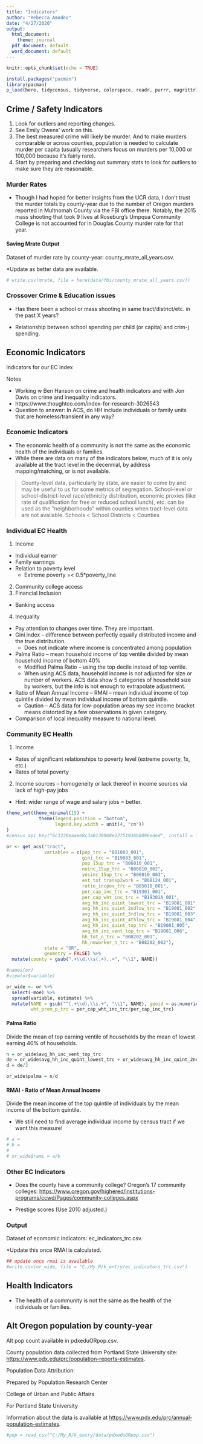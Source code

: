 ---
title: "Indicators"
author: "Rebecca Amodeo"
date: "4/27/2020"
output:
  html_document:
    theme: journal
  pdf_document: default
  word_document: default
---
```{r setup, include=FALSE}
knitr::opts_chunk$set(echo = TRUE)
```

```{r packages, include = FALSE}
install.packages("pacman")
library(pacman)
p_load(here, tidycensus, tidyverse, colorspace, readr, purrr, magrittr)
```

## Crime / Safety Indicators

1. Look for outliers and reporting changes.
2. See Emily Owens' work on this. 
3. The best measured crime will likely be murder. And to make murders comparable or across counties, population is needed to calculate murder per capita (usually researchers focus on murders per 10,000 or 100,000 because it's fairly rare).
4. Start by preparing and checking out summary stats to look for outliers to make sure they are reasonable.


### Murder Rates
* Though I had hoped for better insights from the UCR data, I don't trust the murder totals by county-year due to the number of Oregon murders reported in Multnomah County via the FBI office there. Notably, the 2015 mass shooting that took 9 lives at Roseburg's Umpqua Community College is not accounted for in Douglas County murder rate for that year.

#### Saving Mrate Output
Dataset of murder rate by county-year: county_mrate_all_years.csv.

*Update as better data are available.
```{r save output, include =FALSE}
# write.csv(mrate, file = here(data/fbi/county_mrate_all_years.csv))
```


### Crossover Crime & Education issues

* Has there been a school or mass shooting in same tract/district/etc. in the past X years?

* Relationship between school spending per child (or capita) and crim-j spending.



## Economic Indicators
Indicators for our EC index


Notes

*	Working w Ben Hanson on crime and health indicators and with Jon Davis on crime and inequality indicators.
* https://www.thoughtco.com/index-for-research-3026543
* Question to answer: In ACS, do HH include individuals or family units that are homeless/transient in any way?

### Economic Indicators

* The economic health of a community is not the same as the economic health of the individuals or families.
* While there are data on many of the indicators below, much of it is only available at the tract level in the decennial, by address mapping/matching, or is not available.


>County-level data, particularly by state, are easier to come by and may be useful to us for some metrics of segregation. School-level or school-district-level race/ethnicity distribution, economic proxies (like rate of qualification for free or reduced school lunch), etc. can be used as the “neighborhoods” within counties when tract-level data are not available.    Schools < School Districts < Counties



### Individual EC Health
1.	Income
  +	Individual earner
  +	Family earnings
  +	Relation to poverty level
    +	Extreme poverty =< 0.5*poverty_line
2.	Community college access
3.	Financial Inclusion
  +	Banking access
4.	Inequality
  +	Pay attention to changes over time. They are important.
  +	Gini index – difference between perfectly equally distributed income and the true distribution.
    +	Does not indicate where income is concentrated among population
  +	Palma Ratio – mean household income of top ventile divided by mean household income of bottom 40%
    +	Modified Palma Ratio – using the top decile instead of top ventile.
    +	When using ACS data, household income is not adjusted for size or number of workers. ACS data show 5 categories of household size by workers, but the info is not enough to extrapolate adjustment.
  +	Ratio of Mean Annual Income – RMAI – mean individual income of top quintile divided by mean individual income of bottom quintile.
    +	Caution – ACS data for low-population areas my see income bracket means distorted by a few observations in given category.
  +	Comparison of local inequality measure to national level.


### Community EC Health
1.	Income
  +	Rates of significant relationships to poverty level (extreme poverty, 1x, etc.)
  +	Rates of total poverty
2.	Income sources – homogeneity or lack thereof in income sources via lack of high-pay jobs
  +	Hint: wider range of wage and salary jobs = better.



```{r data pull acs 2017, include = FALSE}
theme_set(theme_minimal(15) +
            theme(legend.position = "bottom",
                  legend.key.width = unit(4, "cm"))
)
#census_api_key("6c1238eaaee8c3a0130968e22751936b8096eded", install = TRUE)

or <- get_acs("tract",
              variables = c(pop_trc = "B01003_001",
                            gini_trc = "B19083_001",
                            pop_15up_trc = "B06010_001",
                            noinc_15up_trc = "B06010_002",
                            yesinc_15up_trc = "B06010_003",
                            est_tot_transp2work = "B08124_001",
                            ratio_incpov_trc = "B05010_001",
                            per_cap_inc_trc = "B19301_001",
                            per_cap_wht_inc_trc = "B19301A_001",
                            avg_hh_inc_quint_lowest_trc = "B19081_001",
                            avg_hh_inc_quint_2ndlow_trc = "B19081_002",
                            avg_hh_inc_quint_3rdlow_trc = "B19081_003",
                            avg_hh_inc_quint_4thlow_trc = "B19081_004",
                            avg_hh_inc_quint_top_trc = "B19081_005",
                            avg_hh_inc_vent_top_trc = "B19081_006",
                            hh_tot_n_trc = "B08202_001",
                            hh_noworker_n_trc = "B08202_002"),
              state = "OR",
              geometry = FALSE) %>% 
  mutate(county = gsub(".+\\d,\\s(.+),.+", "\\1", NAME))

#names(or)
#view(or$variable)

or_wide <- or %>% 
  select(-moe) %>% 
  spread(variable, estimate) %>%
  mutate(NAME = gsub("^(.+\\d),\\s.+", "\\1", NAME), geoid = as.numeric(GEOID),
         wht_prem_p_trc = per_cap_wht_inc_trc/per_cap_inc_trc)
```



#### Palma Ratio 
Divide the mean of top earning ventile of households by the mean of lowest earning 40% of households.
```{r data manipulation palma ratio , echo = FALSE}
n = or_wide$avg_hh_inc_vent_top_trc
de = or_wide$avg_hh_inc_quint_lowest_trc + or_wide$avg_hh_inc_quint_2ndlow_trc
d = de/2

or_wide$palma = n/d
```



#### RMAI - Ratio of Mean Annual Income
Divide the mean income of the top quintile of individuals by the mean income of the bottom quintile.

* We still need to find average individual income by census tract if we want this measure!
```{r (rami), echo = FALSE}
# a = 
# b = 
# 
# or_wide$rami = a/b
```


### Other EC Indicators
* Does the county have a community college?
Oregon's 17 community colleges: <https://www.oregon.gov/highered/institutions-programs/ccwd/Pages/community-colleges.aspx>

* Prestige scores (Use 2010 adjusted.)



### Output
Dataset of ecomomic indicators: ec_indicators_trc.csv.

*Update this once RMAI is calculated.
```{r output ec, include = FALSE}
## update once rmai is available
#write.csv(or_wide, file = "C:/My_R/k_entry/ec_indicators_trc.csv")
```


## Health Indicators

* The health of a community is not the same as the health of the individuals or families.





## Alt Oregon population by county-year
Alt pop count available in pdxeduORpop.csv.

County population data collected from Portland State University site: <https://www.pdx.edu/prc/population-reports-estimates>.

Population Data Attribution:

Prepared by Population Research Center

College of Urban and Public Affairs

For Portland State University

Information about the data is available at <https://www.pdx.edu/prc/annual-population-estimates>.

```{r data OR pop, include =FALSE}
#pop = read_csv("C:/My_R/k_entry/data/pdxeduORpop.csv")
```
